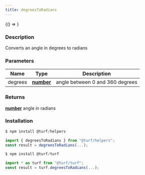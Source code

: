 ```yaml
---
title: degreesToRadians
---
```



<!-- Expose turf as global var for experimenting in the browser console -->

<BrowserOnly>{() => <WindowTurfGlobal turf={turf} />}</BrowserOnly>

### Description

Converts an angle in degrees to radians

### Parameters

| Name    | Type                                                                                            | Description                     |
| ------- | ----------------------------------------------------------------------------------------------- | ------------------------------- |
| degrees | **[number](https://developer.mozilla.org/docs/Web/JavaScript/Reference/Global_Objects/Number)** | angle between 0 and 360 degrees |

### Returns

**[number](https://developer.mozilla.org/docs/Web/JavaScript/Reference/Global_Objects/Number)** angle in radians

### Installation

```javascript
$ npm install @turf/helpers

import { degreesToRadians } from "@turf/helpers";
const result = degreesToRadians(...);
```

```javascript
$ npm install @turf/turf

import * as turf from "@turf/turf";
const result = turf.degreesToRadians(...);
```
